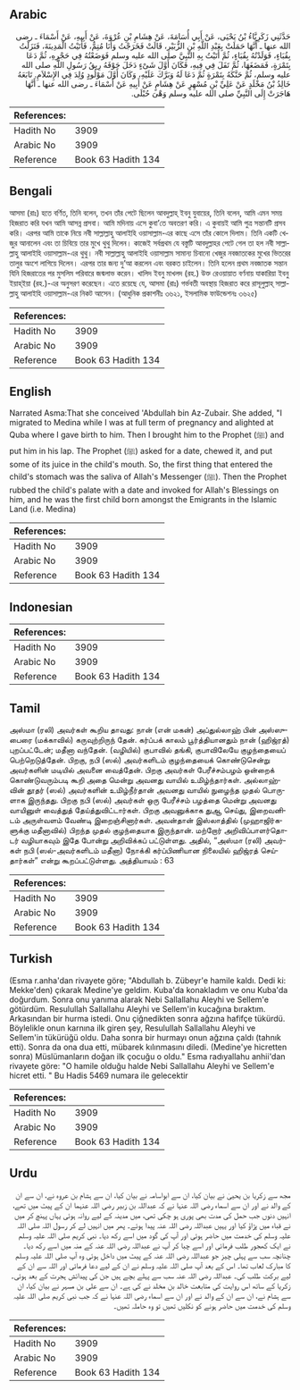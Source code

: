 ## Arabic


<div dir="rtl" lang="ar" style={{fontSize:'larger',backgroundColor:'#f8f9fa',padding:20}}>
حَدَّثَنِي زَكَرِيَّاءُ بْنُ يَحْيَى، عَنْ أَبِي أُسَامَةَ، عَنْ هِشَامِ بْنِ عُرْوَةَ، عَنْ أَبِيهِ، عَنْ أَسْمَاءَ ـ رضى الله عنها ـ أَنَّهَا حَمَلَتْ بِعَبْدِ اللَّهِ بْنِ الزُّبَيْرِ، قَالَتْ فَخَرَجْتُ وَأَنَا مُتِمٌّ، فَأَتَيْتُ الْمَدِينَةَ، فَنَزَلْتُ بِقُبَاءٍ، فَوَلَدْتُهُ بِقُبَاءٍ، ثُمَّ أَتَيْتُ بِهِ النَّبِيَّ صلى الله عليه وسلم فَوَضَعْتُهُ فِي حَجْرِهِ، ثُمَّ دَعَا بِتَمْرَةٍ، فَمَضَغَهَا، ثُمَّ تَفَلَ فِي فِيهِ، فَكَانَ أَوَّلَ شَىْءٍ دَخَلَ جَوْفَهُ رِيقُ رَسُولِ اللَّهِ صلى الله عليه وسلم، ثُمَّ حَنَّكَهُ بِتَمْرَةٍ ثُمَّ دَعَا لَهُ وَبَرَّكَ عَلَيْهِ، وَكَانَ أَوَّلَ مَوْلُودٍ وُلِدَ فِي الإِسْلاَمِ‏.‏ تَابَعَهُ خَالِدُ بْنُ مَخْلَدٍ عَنْ عَلِيِّ بْنِ مُسْهِرٍ عَنْ هِشَامٍ عَنْ أَبِيهِ عَنْ أَسْمَاءَ ـ رضى الله عنها ـ أَنَّهَا هَاجَرَتْ إِلَى النَّبِيِّ صلى الله عليه وسلم وَهْىَ حُبْلَى‏.‏
</div>
<div style={{backgroundColor:'#f8f9fa',padding:20, marginBottom: 10}}><table> <thead> <tr> <th>References:</th> <th></th> </tr> </thead> <tbody><tr><td>Hadith No</td><td>3909</td></tr><tr><td>Arabic No</td><td>3909</td></tr><tr><td>Reference</td><td>Book 63 Hadith 134</td></tr></tbody></table></div>

## Bengali


<div dir="ltr" lang="bn" style={{fontSize:'larger',backgroundColor:'#f8f9fa',padding:20}}>
আসমা (রাঃ) হতে বর্ণিত, তিনি বলেন, তখন তাঁর পেটে ছিলেন আবদুল্লাহ্ ইবনু যুবায়ের, তিনি বলেন, আমি এমন সময় হিজরাত করি যখন আমি আসন্ন প্রসবা। আমি মদিনায় এসে কুবা’তে অবতরণ করি। এ কুবায়ই আমি পুত্র সন্তানটি প্রসব করি। এরপর আমি তাকে নিয়ে নবী সাল্লাল্লাহু আলাইহি ওয়াসাল্লাম-এর কাছে এসে তাঁর কোলে দিলাম। তিনি একটি খেজুর আনালেন এবং তা চিবিয়ে তার মুখে থুথু দিলেন। কাজেই সর্বপ্রথম যে বস্তুটি আবদুল্লাহর পেটে গেল তা হল নবী সাল্লাল্লাহু আলাইহি ওয়াসাল্লাম-এর থুথু। নবী সাল্লাল্লাহু আলাইহি ওয়াসাল্লাম সামান্য চিবানো খেজুর নবজাতকের মুখের ভিতরের তালুর অংশে লাগিয়ে দিলেন। এরপর তার জন্য দু’আ করলেন এবং বরকত চাইলেন। তিনি হলেন প্রথম নবজাতক সন্তান যিনি হিজরাতের পর মুসলিম পরিবারে জন্মলাভ করেন। খালিদ ইবনু মাখলদ (রহ.) উক্ত রেওয়ায়াত বর্ণনায় যাকারিয়া ইবনু ইয়াহ্ইয়া (রহ.)-এর অনুসরণ করেছেন। এতে রয়েছে যে, আসমা (রাঃ) গর্ভবতী অবস্থায় হিজরাত করে রাসূলুল্লাহ্ সাল্লাল্লাহু আলাইহি ওয়াসাল্লাম-এর নিকট আসেন। (আধুনিক প্রকাশনীঃ ৩৬২১, ইসলামিক ফাউন্ডেশনঃ ৩৬২৫)
</div>
<div style={{backgroundColor:'#f8f9fa',padding:20, marginBottom: 10}}><table> <thead> <tr> <th>References:</th> <th></th> </tr> </thead> <tbody><tr><td>Hadith No</td><td>3909</td></tr><tr><td>Arabic No</td><td>3909</td></tr><tr><td>Reference</td><td>Book 63 Hadith 134</td></tr></tbody></table></div>

## English


<div dir="ltr" lang="en" style={{fontSize:'larger',backgroundColor:'#f8f9fa',padding:20}}>
Narrated Asma:That she conceived 'Abdullah bin Az-Zubair. She added, "I migrated to Medina while I was at full term of pregnancy and alighted at Quba where I gave birth to him. Then I brought him to the Prophet (ﷺ) and put him in his lap. The Prophet (ﷺ) asked for a date, chewed it, and put some of its juice in the child's mouth. So, the first thing that entered the child's stomach was the saliva of Allah's Messenger (ﷺ). Then the Prophet rubbed the child's palate with a date and invoked for Allah's Blessings on him, and he was the first child born amongst the Emigrants in the Islamic Land (i.e. Medina)
</div>
<div style={{backgroundColor:'#f8f9fa',padding:20, marginBottom: 10}}><table> <thead> <tr> <th>References:</th> <th></th> </tr> </thead> <tbody><tr><td>Hadith No</td><td>3909</td></tr><tr><td>Arabic No</td><td>3909</td></tr><tr><td>Reference</td><td>Book 63 Hadith 134</td></tr></tbody></table></div>

## Indonesian


<div dir="ltr" lang="id" style={{fontSize:'larger',backgroundColor:'#f8f9fa',padding:20}}>

</div>
<div style={{backgroundColor:'#f8f9fa',padding:20, marginBottom: 10}}><table> <thead> <tr> <th>References:</th> <th></th> </tr> </thead> <tbody><tr><td>Hadith No</td><td>3909</td></tr><tr><td>Arabic No</td><td>3909</td></tr><tr><td>Reference</td><td>Book 63 Hadith 134</td></tr></tbody></table></div>

## Tamil


<div dir="ltr" lang="ta" style={{fontSize:'larger',backgroundColor:'#f8f9fa',padding:20}}>
அஸ்மா (ரலி) அவர்கள் கூறிய தாவது: நான் (என் மகன்) அப்துல்லாஹ் பின் அஸ்ஸுபைரை (மக்காவில்) கருவுற்றிருந் தேன். கர்ப்பக் காலம் பூர்த்தியானதும் நான் (ஹிஜ்ரத்) புறப்பட்டேன்; மதீனா வந்தேன். (வழியில்) குபாவில் தங்கி, குபாவிலேயே குழந்தையைப் பெற்றெடுத்தேன். பிறகு, நபி (ஸல்) அவர்களிடம் குழந்தையைக் கொண்டுசென்று அவர்களின் மடியில் அவனை வைத்தேன். பிறகு அவர்கள் பேரீச்சம்பழம் ஒன்றைக் கொண்டுவரும்படி கூறி அதை மென்று அவனது வாயில் உமிழ்ந்தார்கள். அல்லாஹ்வின் தூதர் (ஸல்) அவர்களின் உமிழ்நீர்தான் அவனது வாயில் நுழைந்த முதல் பொருளாக இருந்தது. பிறகு நபி (ஸல்) அவர்கள் ஒரு பேரீச்சம் பழத்தை மென்று அவனது வாயினுள் வைத்துத் தேய்த்துவிட்டார்கள். பிறகு அவனுக்காக துஆ செய்து, இறைவனிடம் அருள்வளம் வேண்டி இறைஞ்சினார்கள். அவன்தான் இஸ்லாத்தில் (முஹாஜிர்களுக்கு மதீனாவில்) பிறந்த முதல் குழந்தையாக இருந்தான். மற்றோர் அறிவிப்பாளர்தொடர் வழியாகவும் இதே போன்று அறிவிக்கப் பட்டுள்ளது. அதில், “அஸ்மா (ரலி) அவர்கள் நபி (ஸல்-அவர்களிடம் மதீனா) நோக்கி கர்ப்பிணியான நிலையில் ஹிஜ்ரத் செய்தார்கள்” என்று கூறப்பட்டுள்ளது. அத்தியாயம் : 63
</div>
<div style={{backgroundColor:'#f8f9fa',padding:20, marginBottom: 10}}><table> <thead> <tr> <th>References:</th> <th></th> </tr> </thead> <tbody><tr><td>Hadith No</td><td>3909</td></tr><tr><td>Arabic No</td><td>3909</td></tr><tr><td>Reference</td><td>Book 63 Hadith 134</td></tr></tbody></table></div>

## Turkish


<div dir="ltr" lang="tr" style={{fontSize:'larger',backgroundColor:'#f8f9fa',padding:20}}>
(Esma r.anha'dan rivayete göre; "Abdullah b. Zübeyr'e hamile kaldı. Dedi ki: Mekke'den) çıkarak Medine'ye geldim. Kuba'da konakladım ve onu Kuba'da doğurdum. Sonra onu yanıma alarak Nebi Sallallahu Aleyhi ve Sellem'e götürdüm. Resulullah Sallallahu Aleyhi ve Sellem'in kucağına bıraktım. Arkasından bir hurma istedi. Onu çiğnedikten sonra ağzına hafifçe tükürdü. Böylelikle onun karnına ilk giren şey, Resulullah Sallallahu Aleyhi ve Sellem'in tükürüğü oldu. Daha sonra bir hurmayı onun ağzına çaldı (tahnık etti). Sonra da ona dua etti, mübarek kılınmasını diledi. (Medine'ye hicretten sonra) Müslümanların doğan ilk çocuğu o oldu." Esma radıyallahu anhii'dan rivayete göre: "O hamile olduğu halde Nebi Sallallahu Aleyhi ve Sellem'e hicret etti. " Bu Hadis 5469 numara ile gelecektir
</div>
<div style={{backgroundColor:'#f8f9fa',padding:20, marginBottom: 10}}><table> <thead> <tr> <th>References:</th> <th></th> </tr> </thead> <tbody><tr><td>Hadith No</td><td>3909</td></tr><tr><td>Arabic No</td><td>3909</td></tr><tr><td>Reference</td><td>Book 63 Hadith 134</td></tr></tbody></table></div>

## Urdu


<div dir="rtl" lang="ur" style={{fontSize:'larger',backgroundColor:'#f8f9fa',padding:20}}>
مجھ سے زکریا بن یحییٰ نے بیان کیا، ان سے ابواسامہ نے بیان کیا، ان سے ہشام بن عروہ نے، ان سے ان کے والد نے اور ان سے اسماء رضی اللہ عنہا نے کہ عبداللہ بن زبیر رضی اللہ عنہما ان کے پیٹ میں تھے، انہیں دنوں جب حمل کی مدت بھی پوری ہو چکی تھی، میں مدینہ کے لیے روانہ ہوئی یہاں پہنچ کر میں نے قباء میں پڑاؤ کیا اور یہیں عبداللہ رضی اللہ عنہ پیدا ہوئے۔ پھر میں انہیں لے کر رسول اللہ صلی اللہ علیہ وسلم کی خدمت میں حاضر ہوئی اور آپ کی گود میں اسے رکھ دیا۔ نبی کریم صلی اللہ علیہ وسلم نے ایک کھجور طلب فرمائی اور اسے چبا کر آپ نے عبداللہ رضی اللہ عنہ کے منہ میں اسے رکھ دیا۔ چنانچہ سب سے پہلی چیز جو عبداللہ رضی اللہ عنہ کے پیٹ میں داخل ہوئی وہ آپ صلی اللہ علیہ وسلم کا مبارک لعاب تھا۔ اس کے بعد آپ صلی اللہ علیہ وسلم نے ان کے لیے دعا فرمائی اور اللہ سے ان کے لیے برکت طلب کی۔ عبداللہ رضی اللہ عنہ سب سے پہلے بچے ہیں جن کی پیدائش ہجرت کے بعد ہوئی۔ زکریا کے ساتھ اس روایت کی متابعت خالد بن مخلد نے کی ہے۔ ان سے علی بن مسہر نے بیان کیا، ان سے ہشام نے، ان سے ان کے والد نے اور ان سے اسماء رضی اللہ عنہا نے کہ جب نبی کریم صلی اللہ علیہ وسلم کی خدمت میں حاضر ہونے کو نکلیں تھیں تو وہ حاملہ تھیں۔
</div>
<div style={{backgroundColor:'#f8f9fa',padding:20, marginBottom: 10}}><table> <thead> <tr> <th>References:</th> <th></th> </tr> </thead> <tbody><tr><td>Hadith No</td><td>3909</td></tr><tr><td>Arabic No</td><td>3909</td></tr><tr><td>Reference</td><td>Book 63 Hadith 134</td></tr></tbody></table></div>